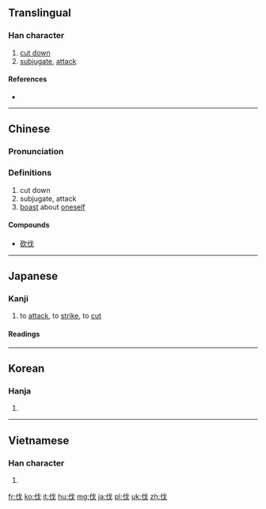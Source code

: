 {{also|代}}
==Translingual==
{{stroke order}}
{{stroke order|type=tbw}}

===Han character===
{{Han char|rn=9|rad=人|as=04|sn=6|four=2325<sub>0</sub>|canj=人戈 (OI)|ids=⿰[[亻]][[戈]]}}

# [[cut down]]
# [[subjugate]], [[attack]]

====References====
* {{Han ref|kx=0096.010|dkj=00439|dj=0203.010|hdz=10120.080|uh=4F10|ud=20240|bh=A5EF|bd=42479}}

----

==Chinese==
{{zh-forms}}

===Pronunciation===
{{zh-pron
|m=fá
|c=fat6
|mc=y
|oc=y
|ma=Zh-fá.ogg
|cat=v
}}

===Definitions===

# cut down
# subjugate, attack
# [[boast]] about [[oneself]]

====Compounds====
* [[砍伐]]

----

==Japanese==

===Kanji===
{{ja-kanji|grade=c|rs=人04}}

# to [[attack]], to [[strike]], to [[cut]]

====Readings====
{{ja-readings
|goon=[[ぼち]] (bochi) {{non-joyo-reading}}
|kanon=[[はつ]] (hatsu) {{non-joyo-reading}}
|kanyoon=[[ばつ]] (batsu)
|kun=[[うつ]] ([[伐つ]], utsu), [[きる]] ([[伐る]], kiru), [[こる]] ([[伐る]], koru)
}}

----

==Korean==

===Hanja===
{{ko-hanja|hangeul=벌|rv=beol|mr=pŏl}}

# {{defn|lang=ko|sort=人04}}

----

==Vietnamese==

===Han character===
{{vi-hantu|phạt|rs=人04}}

# {{defn|lang=vi|sort=人04}}

[[fr:伐]]
[[ko:伐]]
[[it:伐]]
[[hu:伐]]
[[mg:伐]]
[[ja:伐]]
[[pl:伐]]
[[uk:伐]]
[[zh:伐]]